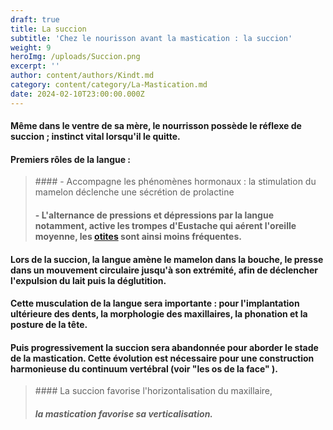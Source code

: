 ```yaml
---
draft: true
title: La succion
subtitle: 'Chez le nourisson avant la mastication : la succion'
weight: 9
heroImg: /uploads/Succion.png
excerpt: ''
author: content/authors/Kindt.md
category: content/category/La-Mastication.md
date: 2024-02-10T23:00:00.000Z
---
```


#### Même dans le ventre de sa mère, le nourrisson possède le réflexe de succion ; instinct vital lorsqu'il le quitte.

<Space height={15} />

#### Premiers rôles de la langue :

<Space height={20} />

<BlockQuote>
  #### &#x20;- Accompagne les phénomènes hormonaux : la stimulation du mamelon déclenche une sécrétion de prolactine

  #### &#x20;- L'alternance de pressions et dépressions par la langue notamment, active les trompes d'Eustache  qui aérent l'oreille moyenne, les [otites](https://soinsdenosenfants.cps.ca/handouts/health-conditions-and-treatments/ear_infections "otites") sont ainsi moins fréquentes.
</BlockQuote>

<Space height={20} />

####

<Space height={10} />

#### Lors de la succion, la langue amène le mamelon dans la bouche, le presse dans un mouvement circulaire jusqu'à son extrémité, afin de déclencher l'expulsion du lait puis la déglutition.

#### Cette musculation de la langue sera importante : pour l'implantation ultérieure des dents, la morphologie des maxillaires, la phonation et la posture de la tête.

<Space height={20} />

#### Puis progressivement la succion sera abandonnée pour aborder le stade de la mastication. Cette évolution est nécessaire pour une construction harmonieuse du continuum vertébral (voir **"les os de la face"** ).

<Space height={20} />

<BlockQuote position="center">
  #### La succion favorise l'horizontalisation du maxillaire,

  ##### **la mastication favorise sa verticalisation.**
</BlockQuote>
